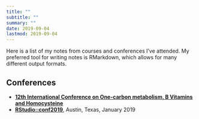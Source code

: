 ```yaml
---
title: ""
subtitle: ""
summary: ""
date: 2019-09-04
lastmod: 2019-09-04
---
```

Here is a list of my notes from courses and conferences I've attended. My preferred tool for writing notes is RMarkdown, which allows for many different output formats. 

## Conferences

- [**12th International Conference on One-carbon metabolism, B Vitamins and Homocysteine**](/contributions/courses/homocysteine2019.html)
- [**RStudio::conf2019**](/contributions/courses/rstudioconf2019.html), Austin, Texas, January 2019 
    
